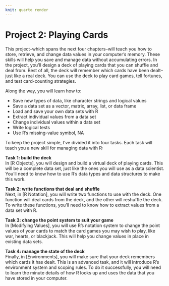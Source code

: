 ```yaml
---
knit: quarto render
---
```


# Project 2: Playing Cards {-}

This project--which spans the next four chapters--will teach you how to store, retrieve, and change data values in your computer's memory. These skills will help you save and manage data without accumulating errors. In the project, you'll design a deck of playing cards that you can shuffle and deal from. Best of all, the deck will remember which cards have been dealt--just like a real deck. You can use the deck to play card games, tell fortunes, and test card-counting strategies.

Along the way, you will learn how to:

* Save new types of data, like character strings and logical values
* Save a data set as a vector, matrix, array, list, or data frame
* Load and save your own data sets with R
* Extract individual values from a data set
* Change individual values within a data set
* Write logical tests
* Use R's missing-value symbol, NA

To keep the project simple, I've divided it into four tasks. Each task will teach you a new skill for managing data with R:

**Task 1: build the deck**  
  In [R Objects], you will design and build a virtual deck of playing cards. This will be a complete data set, just like the ones you will use as a data scientist. You'll need to know how to use R's data types and data structures to make this work.
  
**Task 2: write functions that deal and shuffle**  
  Next, in [R Notation], you will write two functions to use with the deck. One function will deal cards from the deck, and the other will reshuffle the deck. To write these functions, you'll need to know how to extract values from a data set with R.
  
**Task 3: change the point system to suit your game**  
  In [Modifying Values], you will use R's notation system to change the point values of your cards to match the card games you may wish to play, like war, hearts, or blackjack. This will help you change values in place in existing data sets.

**Task 4: manage the state of the deck**  
  Finally, in [Environments], you will make sure that your deck remembers which cards it has dealt. This is an advanced task, and it will introduce R's environment system and scoping rules. To do it successfully, you will need to learn the minute details of how R looks up and uses the data that you have stored in your computer.
